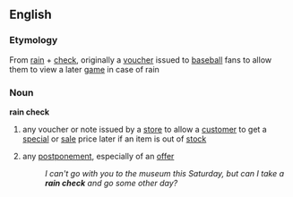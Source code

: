 ==English==
===Etymology===
From [[rain]] + [[check]], originally a [[voucher]] issued to [[baseball]] fans to allow them to view a later [[game]] in case of rain
===Noun===
'''rain check'''
# any voucher or note issued by a [[store]] to allow a [[customer]] to get a [[special]] or [[sale]] price later if an item is out of [[stock]]
#{{idiom}} any [[postponement]], especially of an [[offer]]
#:''I can't go with you to the museum this Saturday, but can I take a '''rain check''' and go some other day?''